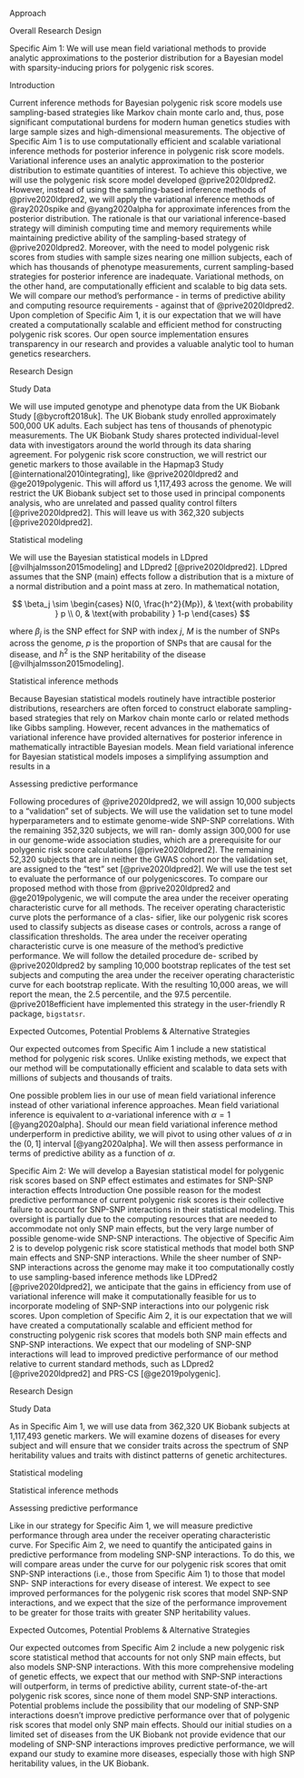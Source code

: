 


Approach

Overall Research Design

Specific Aim 1: We will use mean field variational methods to provide analytic 
approximations to the posterior distribution for a Bayesian model with 
sparsity-inducing priors for polygenic risk scores.

Introduction

Current inference methods for Bayesian polygenic risk score models use sampling-based strategies like Markov chain monte carlo and, thus,
pose  significant computational burdens for modern human genetics studies with large sample sizes
and high-dimensional measurements. The objective of Specific Aim 1 is to use computationally efficient and scalable variational inference methods for posterior inference in polygenic risk score
models. Variational inference uses an analytic approximation to the posterior distribution to estimate quantities of interest. To achieve this objective, we will use the polygenic risk score model
developed @prive2020ldpred2. However, instead of using the sampling-based
inference methods of @prive2020ldpred2, we will apply the variational inference
methods of @ray2020spike and @yang2020alpha for approximate inferences from the posterior distribution. The rationale is that our variational inference-based
strategy will diminish computing time and memory requirements while maintaining predictive ability of the sampling-based strategy of @prive2020ldpred2. Moreover, with the
need to model polygenic risk scores from studies with sample sizes nearing one million subjects,
each of which has thousands of phenotype measurements, current sampling-based strategies for
posterior inference are inadequate. Variational methods, on the other hand, are computationally
efficient and scalable to big data sets. We will compare our method’s performance - in terms of
predictive ability and computing resource requirements - against that of @prive2020ldpred2. Upon completion of Specific Aim 1, it is our expectation that we will have created a
computationally scalable and efficient method for constructing polygenic risk scores. Our open
source implementation ensures transparency in our research and provides a valuable analytic tool
to human genetics researchers.

Research Design

Study Data

We will use imputed genotype and phenotype data from the UK Biobank Study [@bycroft2018uk].
The UK Biobank study enrolled approximately 500,000 UK adults. Each subject has tens of thousands of phenotypic measurements. The UK Biobank Study shares protected individual-level data
with investigators around the world through its data sharing agreement.
For polygenic risk score construction, we will restrict our genetic markers to those available in the
Hapmap3 Study [@international2010integrating], like @prive2020ldpred2 and @ge2019polygenic. This will afford us 1,117,493 across the genome. We will restrict the UK Biobank subject
set to those used in principal components analysis, who are unrelated and passed quality control
filters [@prive2020ldpred2]. This will leave us with 362,320
subjects [@prive2020ldpred2].

Statistical modeling


We will use the Bayesian statistical models in LDpred [@vilhjalmsson2015modeling] and LDpred2 [@prive2020ldpred2]. LDpred assumes that the SNP (main) effects follow a distribution
that is a mixture of a normal distribution and a point mass at zero. In mathematical notation,

$$
\beta_j \sim    
    \begin{cases}  
        N(0, \frac{h^2}{Mp}), & \text{with probability } p \\
        0, & \text{with probability } 1-p
    \end{cases}  
$$

where $\beta_j$ is the SNP effect for SNP with index $j$, $M$ is the number of SNPs across the genome,
$p$ is the proportion of SNPs that are causal for the disease, and $h^2$ is the SNP heritability of the
disease [@vilhjalmsson2015modeling].

Statistical inference methods

Because Bayesian statistical models routinely have intractible posterior distributions, researchers are often forced to construct elaborate sampling-based strategies that rely on Markov
chain monte carlo or related methods like Gibbs sampling. However, recent advances in
the mathematics of variational inference have provided alternatives for posterior inference in mathematically intractible Bayesian models. Mean field variational inference for Bayesian statistical
models imposes a simplifying assumption and results in a


Assessing predictive performance


Following procedures of @prive2020ldpred2, we will assign 10,000 subjects to
a “validation” set of subjects. We will use the validation set to tune model hyperparameters and to
estimate genome-wide SNP-SNP correlations. With the remaining 352,320 subjects, we will ran-
domly assign 300,000 for use in our genome-wide association studies, which are a prerequisite for
our polygenic risk score calculations [@prive2020ldpred2]. The remaining 52,320
subjects that are in neither the GWAS cohort nor the validation set, are assigned to the “test” set
[@prive2020ldpred2]. We will use the test set to evaluate the performance of our
polygenicscores. To compare our proposed method with those from @prive2020ldpred2 and @ge2019polygenic, we will compute the area under the receiver operating characteristic
curve for all methods. The receiver operating characteristic curve plots the performance of a clas-
sifier, like our polygenic risk scores used to classify subjects as disease cases or controls, across
a range of classification thresholds. The area under the receiver operating characteristic curve is
one measure of the method’s predictive performance. We will follow the detailed procedure de-
scribed by @prive2020ldpred2 by sampling 10,000 bootstrap replicates of the
test set subjects and computing the area under the receiver operating characteristic curve for each
bootstrap replicate. With the resulting 10,000 areas, we will report the mean, the 2.5 percentile,
and the 97.5 percentile. @prive2018efficient have implemented this strategy in the user-friendly R
package, `bigstatsr`.


Expected Outcomes, Potential Problems & Alternative Strategies


Our expected outcomes from Specific Aim 1 include a new statistical method for polygenic risk
scores. Unlike existing methods, we expect that our method will be computationally efficient and
scalable to data sets with millions of subjects and thousands of traits.

One possible problem lies in our use of mean field variational inference instead of other variational
inference approaches. Mean field variational inference is equivalent to $\alpha$-variational inference with
$\alpha = 1$ [@yang2020alpha]. Should our mean field variational inference method
underperform in predictive ability, we will pivot to using other values of $\alpha$ in the $(0, 1]$ interval [@yang2020alpha]. We will then assess performance in terms of predictive ability as a
function of $\alpha$.

Specific Aim 2: We will develop a Bayesian statistical model for polygenic risk scores based
on SNP effect estimates and estimates for SNP-SNP interaction effects
Introduction
One possible reason for the modest predictive performance of current polygenic risk scores is their
collective failure to account for SNP-SNP interactions in their statistical modeling. This oversight
is partially due to the computing resources that are needed to accommodate not only SNP main
effects, but the very large number of possible genome-wide SNP-SNP interactions. The objective
of Specific Aim 2 is to develop polygenic risk score statistical methods that model both SNP main
effects and SNP-SNP interactions.
While the sheer number of SNP-SNP interactions across the genome may make it too computationally costly to use sampling-based inference methods like LDPred2 [@prive2020ldpred2], we anticipate that the gains in efficiency from use of variational inference will make it computationally feasible for us to incorporate modeling of SNP-SNP interactions into our polygenic risk
scores.
Upon completion of Specific Aim 2, it is our expectation that we will have created a computationally
scalable and efficient method for constructing polygenic risk scores that models both SNP main
effects and SNP-SNP interactions. We expect that our modeling of SNP-SNP interactions will lead
to improved predictive performance of our method relative to current standard methods, such as
LDpred2 [@prive2020ldpred2] and PRS-CS [@ge2019polygenic].

Research Design

Study Data

As in Specific Aim 1, we will use data from 362,320 UK Biobank subjects at 1,117,493 genetic
markers. We will examine dozens of diseases for every subject and will ensure that we consider
traits across the spectrum of SNP heritability values and traits with distinct patterns of genetic
architectures.

Statistical modeling

Statistical inference methods

Assessing predictive performance

Like in our strategy for Specific Aim 1, we will measure predictive performance through area under
the receiver operating characteristic curve. For Specific Aim 2, we need to quantify the anticipated
gains in predictive performance from modeling
SNP-SNP interactions. To do this, we will compare areas under the curve for our polygenic risk
scores that omit SNP-SNP interactions (i.e., those from Specific Aim 1) to those that model SNP-
SNP interactions for every disease of interest. We expect to see improved performances for the
polygenic risk scores that model SNP-SNP interactions, and we expect that the size of the performance improvement to be greater for those traits with greater SNP heritability values.

Expected Outcomes, Potential Problems & Alternative Strategies

Our expected outcomes from Specific Aim 2 include a new polygenic risk score statistical method
that accounts for not only SNP main effects, but also models SNP-SNP interactions. With this more
comprehensive modeling of genetic effects, we expect that our method with SNP-SNP interactions
will outperform, in terms of predictive ability, current state-of-the-art polygenic risk scores, since
none of them model SNP-SNP interactions.
Potential problems include the possibility that our modeling of SNP-SNP interactions doesn’t improve predictive performance over that of polygenic risk scores that model only SNP main effects.
Should our initial studies on a limited set of diseases from the UK Biobank not provide evidence
that our modeling of SNP-SNP interactions improves predictive performance, we will expand our
study to examine more diseases, especially those with high SNP heritability values, in the UK Biobank.